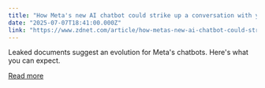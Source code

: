 ```yaml
---
title: "How Meta's new AI chatbot could strike up a conversation with you"
date: "2025-07-07T18:41:00.000Z"
link: "https://www.zdnet.com/article/how-metas-new-ai-chatbot-could-strike-up-a-conversation-with-you/"
---
```


Leaked documents suggest an evolution for Meta's chatbots. Here's what you can expect.

[Read more](https://www.zdnet.com/article/how-metas-new-ai-chatbot-could-strike-up-a-conversation-with-you/)
